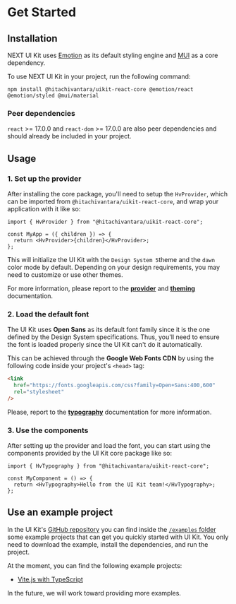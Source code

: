 
<Meta title="Overview/Get Started" />

# Get Started

## Installation

NEXT UI Kit uses [Emotion](https://emotion.sh/) as its default styling engine and [MUI](https://mui.com/) as a core dependency.

To use NEXT UI Kit in your project, run the following command:

```
npm install @hitachivantara/uikit-react-core @emotion/react @emotion/styled @mui/material
```

### Peer dependencies

`react` >= 17.0.0 and `react-dom` >= 17.0.0 are also peer dependencies and should already be included in your project.

## Usage

### 1. Set up the provider

After installing the core package, you'll need to setup the `HvProvider`, which can be imported from `@hitachivantara/uikit-react-core`,
and wrap your application with it like so:

```tsx
import { HvProvider } from "@hitachivantara/uikit-react-core";

const MyApp = ({ children }) => {
  return <HvProvider>{children}</HvProvider>;
};
```

This will initialize the UI Kit with the `Design System 5`theme and the `dawn` color mode by default. Depending on your design requirements, you may need to customize or use other themes.

For more information, please report to the [**provider**](/docs/guides-provider--main#provider)
and [**theming**](/docs/guides-theming--main#theming) documentation.

### 2. Load the default font

The UI Kit uses **Open Sans** as its default font family since it is the one defined by the Design System specifications. Thus, you'll need to ensure the font
is loaded properly since the UI Kit can't do it automatically.

This can be achieved through the **Google Web Fonts CDN** by using the following code inside your project's `<head>` tag:

```html
<link
  href="https://fonts.googleapis.com/css?family=Open+Sans:400,600"
  rel="stylesheet"
/>
```

Please, report to the [**typography**](/docs/foundation-typography--main) documentation for more information.

### 3. Use the components

After setting up the provider and load the font, you can start using the components provided by the UI Kit core package like so:

```tsx
import { HvTypography } from "@hitachivantara/uikit-react-core";

const MyComponent = () => {
  return <HvTypography>Hello from the UI Kit team!</HvTypography>;
};
```

## Use an example project

In the UI Kit's [GitHub repository](https://github.com/lumada-design/hv-uikit-react) you can find inside the [`/examples` folder](https://github.com/lumada-design/hv-uikit-react/tree/next-mirage/examples)
some example projects that can get you quickly started with UI Kit. You only need to download the example, install the dependencies, and run the project.

At the moment, you can find the following example projects:

- [Vite.js with TypeScript](https://github.com/lumada-design/hv-uikit-react/tree/next-mirage/examples/uikit-vite-ts)

In the future, we will work toward providing more examples.
